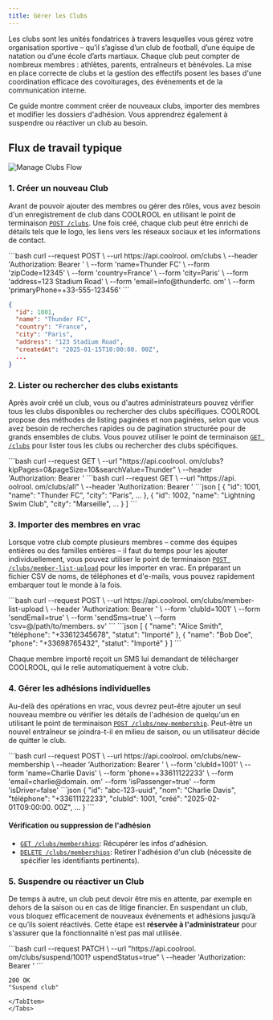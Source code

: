 ```yaml
---
title: Gérer les Clubs
---
```


Les clubs sont les unités fondatrices à travers lesquelles vous gérez votre organisation sportive – qu’il s’agisse d’un club de football, d’une équipe de natation ou d’une école d’arts martiaux. Chaque club peut compter de nombreux membres : athlètes, parents, entraîneurs et bénévoles. La mise en place correcte de clubs et la gestion des effectifs posent les bases d'une coordination efficace des covoiturages, des événements et de la communication interne.

Ce guide montre comment créer de nouveaux clubs, importer des membres et modifier les dossiers d'adhésion. Vous apprendrez également à suspendre ou réactiver un club au besoin.

## Flux de travail typique

<Image src="media/flow-manage-clubs.svg" alt="Manage Clubs Flow"/>

### 1. Créer un nouveau Club

Avant de pouvoir ajouter des membres ou gérer des rôles, vous avez besoin d'un enregistrement de club dans COOLROOL en utilisant le point de terminaison [`POST /clubs`](/reference/endpoints/club-controller-create). Une fois créé, chaque club peut être enrichi de détails tels que le logo, les liens vers les réseaux sociaux et les informations de contact.

<Tabs>
<TabItem value="Example request">
```bash
curl --request POST \
  --url https://api.coolrool. om/clubs \
  --header 'Authorization: Bearer <ADMIN_TOKEN>' \
  --form 'name=Thunder FC' \
  --form 'zipCode=12345' \
  --form 'country=France' \
  --form 'city=Paris' \
  --form 'address=123 Stadium Road' \
  --form 'email=info@thunderfc. om' \
  --form 'primaryPhone=+33-555-123456'
```
</TabItem>
<TabItem value="Example response">

```json
{
  "id": 1001,
  "name": "Thunder FC",
  "country": "France",
  "city": "Paris",
  "address": "123 Stadium Road",
  "createdAt": "2025-01-15T10:00:00. 00Z",
  ...
}
```

</TabItem>
</Tabs>

### 2. Lister ou rechercher des clubs existants

Après avoir créé un club, vous ou d'autres administrateurs pouvez vérifier tous les clubs disponibles ou rechercher des clubs spécifiques. COOLROOL propose des méthodes de listing paginées et non paginées, selon que vous avez besoin de recherches rapides ou de pagination structurée pour de grands ensembles de clubs. Vous pouvez utiliser le point de terminaison [`GET /clubs`](/reference/endpoints/club-controller-find-all) pour lister tous les clubs ou rechercher des clubs spécifiques.

<Tabs>
<TabItem value="Paginated, cURL">
```bash
curl --request GET \
  --url "https://api.coolrool. om/clubs? kipPages=0&pageSize=10&searchValue=Thunder" \
  --header 'Authorization: Bearer <TOKEN>'


</TabItem>
<TabItem value="Unpaginated, cURL">
```bash
curl --request GET \
  --url "https://api. oolrool. om/clubs/all" \
  --header 'Authorization: Bearer <TOKEN>'

</TabItem>
<TabItem value="Example response">
```json
[
  {
    "id": 1001,
    "name": "Thunder FC",
    "city": "Paris",
...
  },
  {
    "id": 1002,
    "name": "Lightning Swim Club",
    "city": "Marseille",
...
  }
]
```
</TabItem>
</Tabs>

### 3. Importer des membres en vrac

Lorsque votre club compte plusieurs membres – comme des équipes entières ou des familles entières – il faut du temps pour les ajouter individuellement, vous pouvez utiliser le point de terminaison [`POST /clubs/member-list-upload`](/reference/endpoints/club-controller-upload-csv) pour les importer en vrac. En préparant un fichier CSV de noms, de téléphones et d'e-mails, vous pouvez rapidement embarquer tout le monde à la fois.

<Tabs>
<TabItem value="Example request">
```bash
curl --request POST \
  --url https://api.coolrool. om/clubs/member-list-upload \
  --header 'Authorization: Bearer <ADMIN_TOKEN>' \
  --form 'clubId=1001' \
  --form 'sendEmail=true' \
  --form 'sendSms=true' \
  --form 'csv=@/path/to/members. sv'
```
</TabItem>
<TabItem value="Example response">
```json
[
  {
    "name": "Alice Smith",
    "téléphone": "+33612345678",
    "statut": "Importé"
  },
  {
    "name": "Bob Doe",
    "phone": "+33698765432",
    "statut": "Importé"
  }
]
```
</TabItem>
</Tabs>

Chaque membre importé reçoit un SMS lui demandant de télécharger COOLROOL, qui le relie automatiquement à votre club.

### 4. Gérer les adhésions individuelles

Au-delà des opérations en vrac, vous devrez peut-être ajouter un seul nouveau membre ou vérifier les détails de l'adhésion de quelqu'un en utilisant le point de terminaison [`POST /clubs/new-membership`](/reference/endpoints/club-controller-add-new-membership). Peut-être un nouvel entraîneur se joindra-t-il en milieu de saison, ou un utilisateur décide de quitter le club. 

<Tabs>
<TabItem value="Example request">
```bash
curl --request POST \
  --url https://api.coolrool. om/clubs/new-membership \
  --header 'Authorization: Bearer <ADMIN_TOKEN>' \
  --form 'clubId=1001' \
  --form 'name=Charlie Davis' \
  --form 'phone=+33611122233' \
  --form 'email=charlie@domain. om'
  --form 'isPassenger=true'
  --form 'isDriver=false'

</TabItem>
<TabItem value="Example response">
```json
{
  "id": "abc-123-uuid",
  "nom": "Charlie Davis",
  "téléphone": "+33611122233",
  "clubId": 1001,
  "créé": "2025-02-01T09:00:00. 00Z",
...
}
```
</TabItem>
</Tabs>

#### Vérification ou suppression de l'adhésion

- [`GET /clubs/memberships`](/reference/endpoints/club-controller-check-membership-status): Récupérer les infos d'adhésion.
- [`DELETE /clubs/memberships`](/reference/endpoints/club-controller-delete-membership): Retirer l'adhésion d'un club (nécessite de spécifier les identifiants pertinents).

### 5. Suspendre ou réactiver un Club

De temps à autre, un club peut devoir être mis en attente, par exemple en dehors de la saison ou en cas de litige financier. En suspendant un club, vous bloquez efficacement de nouveaux événements et adhésions jusqu’à ce qu’ils soient réactivés. Cette étape est **réservée à l'administrateur** pour s'assurer que la fonctionnalité n'est pas mal utilisée.

<Tabs>
<TabItem value="Example request">
```bash
curl --request PATCH \
  --url "https://api.coolrool. om/clubs/suspend/1001? uspendStatus=true" \
  --header 'Authorization: Bearer <ADMIN_TOKEN>'
```
</TabItem>
<TabItem value="Example response">

 ```
200 OK
"Suspend club"

</TabItem>
</Tabs>
